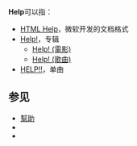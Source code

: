 {{selfref|另可见[[Help:目录|Help:目录]]、[[Wikipedia:問題|Wikipedia:問題]]、[[Wikipedia:互助客栈/求助|Wikipedia:互助客栈/求助]]。}}
{{wiktionary}}
'''Help'''可以指：
* [[HTML_Help|HTML Help]]，微软开发的文档格式
* [[Help!|Help!]]，专辑
** [[Help!_(電影)|Help! (電影)]]
** [[Help!_(歌曲)|Help! (歌曲)]]
* [[HELP!!|HELP!!]]，单曲

==参见==
* [[幫助|幫助]]
* {{lookfrom}}
* {{intitle}}

{{Disambig|Cat=非中文名稱消歧義}}